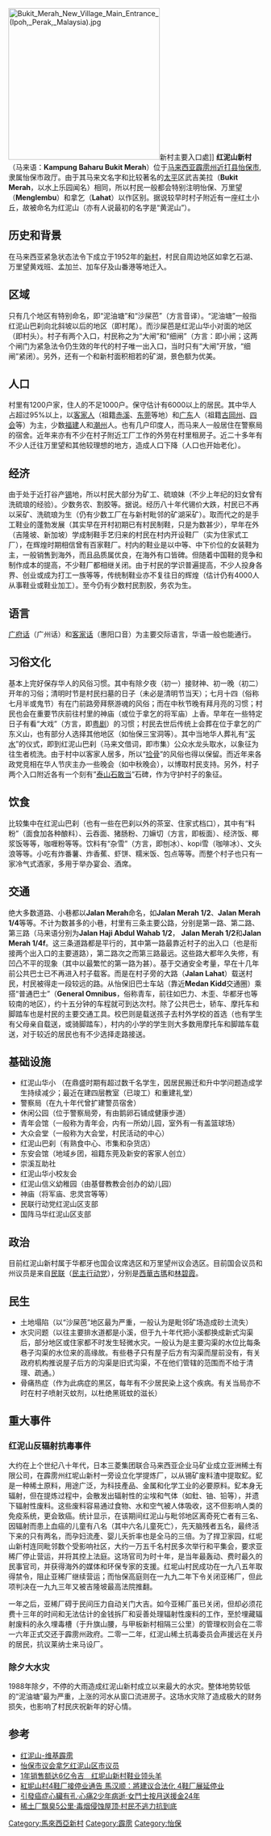 {{coor icon|4|33|6.3|N|101|2|25|E|1000000}}
[[File:Bukit_Merah_New_Village_Main_Entrance_(Ipoh,_Perak,_Malaysia).jpg|300px]]新村主要入口處]]
'''红泥山新村'''（马来语：'''Kampung Baharu Bukit Merah'''）位于[[马来西亚|马来西亚]][[霹雳州|霹雳州]][[近打县|近打县]][[怡保|怡保市]],隶属怡保市政厅。由于其马来文名字和比较著名的[[太平_(马来西亚)|太平]]区武吉美拉（'''Bukit Merah'''，以水上乐园闻名）相同，所以村民一般都会特别注明怡保、万里望（'''Menglembu'''）和拿乞（'''Lahat'''）以作区别。据说较早时村子附近有一座红土小丘，故被命名为红泥山（亦有人说最初的名字是“黄泥山”）。

==历史和背景==
在马来西亚紧急状态法令下成立于1952年的[[华人新村|新村]]，村民自周边地区如拿乞石湖、万里望黄戏班、孟加兰、加车仔及山番港等地迁入。

==区域==
只有几个地区有特别命名，即“泥油塘”和“沙屎芭”（方言音译）。“泥油塘”一般指红泥山巴刹向北斜坡以后的地区（即村尾）。而沙屎芭是红泥山华小对面的地区（即村头）。村子有两个入口，村民称之为“大闸”和“细闸”（方言：即小闸；这两个闸门为紧急法令仍生效的年代的村子唯一出入口，当时只有“大闸”开放，“细闸”紧闭）。另外，还有一个和新村面积相若的矿湖，景色额为优美。

==人口==
村里有1200户家，住人的不足1000户。保守估计有6000以上的居民。其中华人占超过95%以上，以[[客家人|客家人]]（祖籍[[赤溪镇_(台山市)|赤溪]]、[[东莞|东莞]]等地）和[[广东|广东]]人（祖籍[[四邑|古岡州]]、[[四会|四会]]等）为主，少数[[福建|福建]]人和[[潮州|潮州]]人。也有几户印度人，而马来人一般居住在警察局的宿舍。近年来亦有不少在村子附近工厂工作的外劳在村里租房子。近二十多年有不少人迁往万里望和其他较理想的地方，造成人口下降（人口也开始老化）。

==经济==
由于处于近打谷产[[锡|锡]]地，所以村民大部分为矿工、硫琅妹（不少上年纪的妇女曾有洗硫琅的经验）。少数务农、割胶等。据说。经历八十年代锡价大跌，村民已不再以采矿、洗硫琅为生（仍有少数工厂在与新村毗邻的矿湖采矿）。取而代之的是手工鞋业的蓬勃发展（其实早在开村初期已有村民制鞋，只是为数甚少），早年在外（吉隆坡、新加坡）学成制鞋手艺归来的村民在村内开设鞋厂（实为住家式工厂），在辉煌时期相信曾有百家鞋厂。村内的鞋业是以中等、中下价位的女装鞋为主，一般销售到海外，而且品质属优良，在海外有口皆碑。但随着中国鞋的竞争和制作成本的提高，不少鞋厂都相继关闭。由于村民的学识普遍提高，不少人投身各界、创业或成为打工一族等等，传统制鞋业亦不复往日的辉煌（估计仍有4000人从事鞋业或鞋业加工）。至今仍有少数村民割胶，务农为生。

==语言==
[[广府话|广府话]]（广州话）和[[客家话|客家话]]（惠阳口音）为主要交际语言，华语一般也能通行。

==习俗文化==
基本上完好保存华人的风俗习惯。其中有除夕夜（初一）接财神、初一晚（初二）开年的习俗；清明时节是村民扫墓的日子（未必是清明节当天）；七月十四（俗称七月半或鬼节）有在门前路旁拜祭游魂的风俗；而在中秋节晚有拜月亮的习惯；村民也会在重要节庆前往村里的神庙（或位于拿乞的将军庙）上香。早年在一些特定日子有看“大戏”（方言，即[[粤剧|粤剧]]）的习惯；村民去世后传统上会葬在位于拿乞的广东义山，也有部分人选择其他地区（如怡保三宝洞等）。其中当地华人葬礼有“[[擔幡買水|买水]]”的仪式，即到红泥山巴刹（马来文借词，即市集）公众水龙头取水，以象征为往生者梳洗。由于村中以客家人居多，所以“[[捡骨|捡骨]]”的风俗也得以保留。而近年来各政党竞相在华人节庆主办一些晚会（如中秋晚会），以博取村民支持。另外，村子两个入口附近各有一个刻有”[[泰山石敢当|泰山石敢当]]”石碑，作为守护村子的象征。

==饮食==
比较集中在红泥山巴刹（也有一些在巴刹以外的茶室、住家式档口），其中有“料粉”（面食加各种酿料）、云吞面、猪肠粉、刀嫲切（方言，即板面）、经济饭、椰浆饭等等，咖喱粉等等。饮料有“杂雪”（方言，即刨冰）、kopi雪（咖啡冰）、文头浪等等。小吃有炸番薯、炸香蕉、虾饼、糯米饭、包点等等。而整个村子也只有一家冷气式酒家，多用于举办宴会、酒席。

==交通==
绝大多数道路、小巷都以'''Jalan Merah'''命名，如'''Jalan Merah 1/2'''、'''Jalan Merah 1/4'''等等。不计为数甚多的小巷，村里有三条主要公路，分别是第一路、第二路、第三路（马来语分别为'''Jalan Haji Abdul Wahab 1/2'''， '''Jalan Merah 1/2'''和'''Jalan Merah 1/4f'''。这三条道路都是平行的，其中第一路最靠近村子的出入口（也是衔接两个出入口的主要道路），第二路次之而第三路最远。这些路大都年久失修，有凹凸不平的现象（其中以最繁忙的第一路为甚）。基于交通安全考量，早在十几年前公共巴士已不再进入村子载客。而是在村子旁的大路（'''Jalan Lahat'''）载送村民，村民被得走一段较远的路。从怡保旧巴士车站（靠近'''Medan Kidd'''交通圈）乘搭“普通巴士”（'''General Omnibus'''，俗称青车，前往如巴力、木歪、华都牙也等较南的地区），约十五分钟的车程就可到达次村。除了公共巴士，轿车、摩托车和脚踏车也是村民的主要交通工具。校巴则是载送孩子去村外学校的首选（也有学生有父母亲自载送，或骑脚踏车），村内的小学的学生则大多数用摩托车和脚踏车载送，对于较近的居民也有不少选择走路接送。

==基础设施==
* 红泥山华小 （在鼎盛时期有超过数千名学生，因居民搬迁和升中学问题造成学生持续减少；最近在建四层教室（已竣工）和重建礼堂）
* 警察局（在九十年代曾扩建警员宿舍）
* 休闲公园（位于警察局旁，有由鹅卵石铺成健康步道）
* 青年会馆（一般称为青年会，内有一所幼儿园，室外有一有盖篮球场）
* 大众会堂（一般称为大会堂，村民活动的中心）
* 红泥山巴刹（有熟食中心、市集和杂货店）
* 东安会馆（地域乡团，祖籍东莞及新安的客家人创立）
* 崇溪互助社
* 红泥山华小校友会
* 红泥山信义幼稚园（由基督教教会创办的幼儿园）
* 神庙（将军庙、忠灵宫等等）
* 民联行动党红泥山区支部
* 国阵马华红泥山区支部

==政治==
目前红泥山新村属于华都牙也国会议席选区和万里望州议会选区。目前国会议员和州议员是来自[[人民联盟_(马来西亚)|民联]]（[[民主行动党_(马来西亚)|民主行动党]]），分别是[[西華古瑪|西華古瑪]]和[[林碧霞|林碧霞]]。

==民生==
* 土地塌陷（以“沙屎芭”地区最为严重，一般认为是毗邻矿场造成砂土流失）
* 水灾问题（以往主要排水道都是小溪，但于九十年代把小溪都换成新式沟渠后，部分地区或住家都不时发生轻微水灾。一般认为是主要沟渠的水位比每条巷子沟渠的水位来的高缘故。有些巷子只有屋子后方有沟渠而屋前没有，有关政府机构推说屋子后方的沟渠是旧式沟渠，不在他们管辖的范围而不给于清理、疏通。）
* 骨痛热症（作为此病症的黑区，每年有不少居民染上这个疾病。有关当局亦不时在村子喷射灭蚊剂，以杜绝黑斑蚊的滋长）

==重大事件==
{{无来源章节|time=2018-06-28}}
===红泥山反辐射抗毒事件===
大约在上个世纪八十年代，日本三菱集团联合马来西亚企业马矿业成立亚洲稀土有限公司，在霹雳州红坭山新村一旁设立化学提炼厂，以从锡矿废料渣中提取釔。釔是一种稀土原料，用途广泛，为科技產品、金属和化学工业的必要原料。釔本身无辐射，但在提炼过程中，会散发出辐射性的尘埃和气体（如釷、铀、铅等），并遗下辐射性废料。这些废料容易通过食物、水和空气被人体吸收，这不但影响人类的免疫系统，更会致癌。统计显示，在该期间红泥山与毗邻地区离奇死亡者有三名、因辐射而患上血癌的儿童有八名（其中六名儿童死亡），先天脑残者五名，最终活下来的只有两名，而孕妇流產、婴儿夭折率也是全马的三倍。为了捍卫家园，红坭山新村连同毗邻数个受影响社区，大约一万五千名村民多次举行和平集会，要求亚稀厂停止营运，并将其控上法庭。这场官司为时十年，是当年最轰动、费时最久的民事官司，并获得海外的媒体和环保专家的支援。红坭山村民成功在一九八五年取得禁令，阻止亚稀厂继续营运；而怡保高庭则在一九九二年下令关闭亚稀厂，但此项判决在一九九三年又被吉隆坡最高法院推翻。

一年之后，亚稀厂碍于民间压力自动关门大吉。如今亚稀厂虽已关闭，但却必须花费十三年的时间和无法估计的金钱拆厂和妥善处理辐射性废料的工作，至於埋藏辐射废料的永久埋毒槽（于升旗山腰，与甲板新村相隔三公里）的管理权则会在二零一六年正式交还于霹雳州政府。二零一二年，红泥山稀土抗毒委员会声援远在关丹的居民，抗议莱纳士来马设厂。

===除夕大水灾===
1988年除夕，不停的大雨造成红泥山新村成立以来最大的水灾。整体地势较低的“泥油塘”最为严重，上涨的河水从窗口流进房子。这场水灾除了造成极大的财务损失，也影响了村民庆祝新年的好心情。

==参考==
* [https://web.archive.org/web/20111011001513/http://wiki.perak.org/%E7%BA%A2%E6%B3%A5%E5%B1%B1 红泥山-维基霹雳]
* [https://web.archive.org/web/20110918080914/http://www.mbi.gov.my/web/guest/zon21 怡保市议会拿乞红泥山区市议员]
* [http://cnews.cari.com.my/news.php?id=1616 1年销售额达6亿令吉　红坭山新村鞋业领头羊]{{dead link|date=2018年4月 |bot=InternetArchiveBot |fix-attempted=yes }}
* [http://www.chinapress.com.my/node/95499 紅坭山村4鞋厂接停业通告 馬汉顺：將建议合法化 4鞋厂展延停业]{{dead link|date=2018年4月 |bot=InternetArchiveBot |fix-attempted=yes }}
* [https://web.archive.org/web/20160304225042/http://www.guangming.com.my/node/101461 引發癌症心臟有孔‧心痛2少年病逝‧女鬥士按月送援金24年]
* [https://web.archive.org/web/20160305045719/http://www.guangming.com.my/node/101460 稀土厂飘臭5公里‧毒烟侵蚀屋顶‧村民不逃力抗到底]

{{霹雳州}}
[[Category:馬來西亞新村|Category:馬來西亞新村]]
[[Category:霹雳|Category:霹雳]]
[[Category:怡保|Category:怡保]]